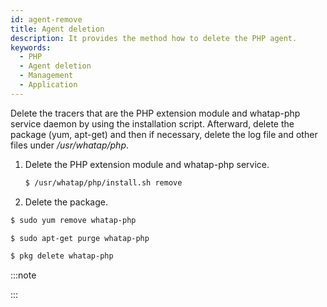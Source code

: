```yaml
---
id: agent-remove
title: Agent deletion
description: It provides the method how to delete the PHP agent.
keywords:
  - PHP
  - Agent deletion
  - Management
  - Application
---
```



Delete the tracers that are the PHP extension module and whatap-php service daemon by using the installation script. Afterward, delete the package (yum, apt-get) and then if necessary, delete the log file and other files under _/usr/whatap/php_.

1. Delete the PHP extension module and whatap-php service.

   ```bash
   $ /usr/whatap/php/install.sh remove
   ```

2. Delete the package.

   <Tabs>
 <TabItem value="rdct" label="Red Hat/CentOS" default>

   ```bash
   $ sudo yum remove whatap-php
   ```

 </TabItem>
 <TabItem value="dbub" label="Debian/Ubuntu">

   ```bash
   $ sudo apt-get purge whatap-php
   ```

 </TabItem>
 <TabItem value="frbsd" label="FreeBSD">

   ```bash
   $ pkg delete whatap-php
   ```

 </TabItem>
   </Tabs>

:::note


<Phprestartapache />

:::
